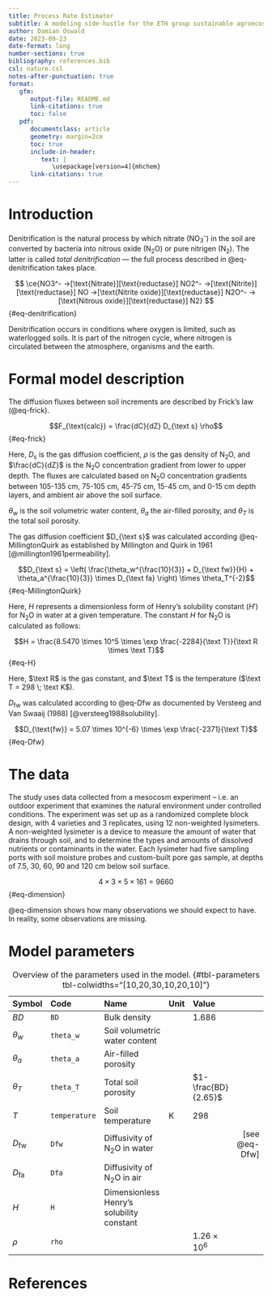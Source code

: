 ```yaml
---
title: Process Rate Estimator
subtitle: A modeling side-hustle for the ETH group sustainable agroecosystems
author: Damian Oswald
date: 2023-09-23
date-format: long
number-sections: true
bibliography: references.bib
csl: nature.csl
notes-after-punctuation: true
format:
   gfm:
      output-file: README.md
      link-citations: true
      toc: false
   pdf:
      documentclass: article
      geometry: margin=2cm
      toc: true
      include-in-header:
         text: |
            \usepackage[version=4]{mhchem}
      link-citations: true
---
```


# Introduction

Denitrification is the natural process by which nitrate (NO~3~^-^) in the soil are converted by bacteria into nitrous oxide (N~2~O) or pure nitrigen (N~2~). The latter is called *total denitrification* --- the full process described in @eq-denitrification takes place.

$$
\ce{NO3^- ->[\text{Nitrate}][\text{reductase}] NO2^- ->[\text{Nitrite}][\text{reductase}] NO ->[\text{Nitrite oxide}][\text{reductase}] N2O^- ->[\text{Nitrous oxide}][\text{reductase}] N2}
$${#eq-denitrification}

Denitrification occurs in conditions where oxygen is limited, such as waterlogged soils. It is part of the nitrogen cycle, where nitrogen is circulated between the atmosphere, organisms and the earth.

# Formal model description

The diffusion fluxes between soil increments are described by Frick's law (@eq-frick).

$$F_{\text{calc}} = \frac{dC}{dZ} D_{\text s} \rho$${#eq-frick}

Here, $D_s$ is the gas diffusion coefficient, $\rho$ is the gas density of N~2~O, and $\frac{dC}{dZ}$ is the N~2~O concentration gradient from lower to upper depth.
The fluxes are calculated based on N~2~O concentration gradients between 105-135 cm, 75-105 cm, 45-75 cm, 15-45 cm, and 0-15 cm depth layers, and ambient air above the soil surface.

$\theta_w$ is the soil volumetric water content, $\theta_a$ the air-filled porosity, and $\theta_T$ is the total soil porosity.

The gas diffusion coefficient $D_{\text s}$ was calculated according @eq-MillingtonQuirk as established by Millington and Quirk in 1961 [@millington1961permeability].

$$D_{\text s} = \left( \frac{\theta_w^{\frac{10}{3}} + D_{\text fw}}{H} + \theta_a^{\frac{10}{3}} \times D_{\text fa} \right) \times \theta_T^{-2}$${#eq-MillingtonQuirk}

Here, $H$ represents a dimensionless form of Henry's solubility constant ($H'$) for N~2~O in water at a given temperature. The constant $H$ for N~2~O is calculated as follows:

$$H = \frac{8.5470 \times 10^5 \times \exp \frac{-2284}{\text T}}{\text R \times \text T}$${#eq-H}

Here, $\text R$ is the gas constant, and $\text T$ is the temperature ($\text T = 298 \; \text K$).

$D_{\text{fw}}$ was calculated according to @eq-Dfw as documented by Versteeg and Van Swaaij (1988) [@versteeg1988solubility].

$$D_{\text{fw}} = 5.07 \times 10^{-6} \times \exp \frac{-2371}{\text T}$${#eq-Dfw}

# The data

The study uses data collected from a mesocosm experiment -- i.e. an outdoor experiment that examines the natural environment under controlled conditions. The experiment was set up as a randomized complete block design, with 4 varieties and 3 replicates, using 12 non-weighted lysimeters. A non-weighted lysimeter is a device to measure the amount of water that drains through soil, and to determine the types and amounts of dissolved nutrients or contaminants in the water. Each lysimeter had five sampling ports with soil moisture probes and custom-built pore gas sample, at depths of 7.5, 30, 60, 90 and 120 cm below soil surface.

$$4 \times 3 \times 5 \times 161 = 9660$${#eq-dimension}

@eq-dimension shows how many observations we should expect to have. In reality, some observations are missing.

# Model parameters

| Symbol        | Code          | Name                                      | Unit | Value                 |          |
|:--------------|:--------------|:------------------------------------------|:-----|:----------------------|---------:|
|$BD$           | `BD`          | Bulk density                              |      | $1.686$               |          |
|$\theta_w$     | `theta_w`     | Soil volumetric water content             |      |                       |          |
|$\theta_a$     | `theta_a`     | Air-filled porosity                       |      |                       |          |
|$\theta_T$     | `theta_T`     | Total soil porosity                       |      | $1-\frac{BD}{2.65}$   |          |
|$T$            | `temperature` | Soil temperature                          | K    | $298$                 |          |
|$D_{\text{fw}}$| `Dfw`         | Diffusivity of N~2~O in water             |      |                       |[see @eq-Dfw] |
|$D_{\text{fa}}$| `Dfa`         | Diffusivity of N~2~O in air               |      |                       |          |
|$H$            | `H`           | Dimensionless Henry's solubility constant |      |                       |          |
|$\rho$         | `rho`         |                                           |      | $1.26 \times 10^6$    |          |

: Overview of the parameters used in the model. {#tbl-parameters tbl-colwidths="[10,20,30,10,20,10]"}

# References {-}



